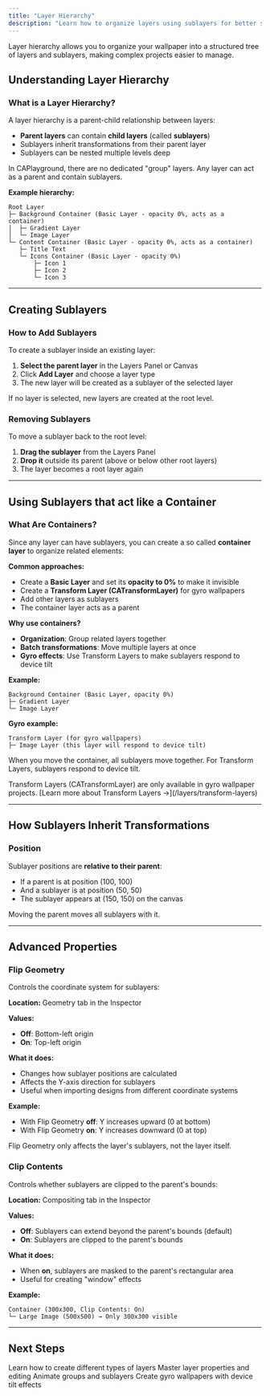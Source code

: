 ```yaml
---
title: "Layer Hierarchy"
description: "Learn how to organize layers using sublayers for better structure and control."
---
```


Layer hierarchy allows you to organize your wallpaper into a structured tree of layers and sublayers, making complex projects easier to manage.

## Understanding Layer Hierarchy

### What is a Layer Hierarchy?

A layer hierarchy is a parent-child relationship between layers:
- **Parent layers** can contain **child layers** (called **sublayers**)
- Sublayers inherit transformations from their parent layer
- Sublayers can be nested multiple levels deep

<Info>
  In CAPlayground, there are no dedicated "group" layers. Any layer can act as a parent and contain sublayers.
</Info>

**Example hierarchy:**
```
Root Layer
├─ Background Container (Basic Layer - opacity 0%, acts as a container)
│  ├─ Gradient Layer
│  └─ Image Layer
└─ Content Container (Basic Layer - opacity 0%, acts as a container)
   ├─ Title Text
   └─ Icons Container (Basic Layer - opacity 0%)
       ├─ Icon 1
       ├─ Icon 2
       └─ Icon 3
```

---

## Creating Sublayers

### How to Add Sublayers

To create a sublayer inside an existing layer:

1. **Select the parent layer** in the Layers Panel or Canvas
2. Click **Add Layer** and choose a layer type
3. The new layer will be created as a sublayer of the selected layer

<Tip>
  If no layer is selected, new layers are created at the root level.
</Tip>


### Removing Sublayers

To move a sublayer back to the root level:

1. **Drag the sublayer** from the Layers Panel
2. **Drop it** outside its parent (above or below other root layers)
3. The layer becomes a root layer again

---

## Using Sublayers that act like a Container

### What Are Containers?

Since any layer can have sublayers, you can create a so called **container layer** to organize related elements:

**Common approaches:**
- Create a **Basic Layer** and set its **opacity to 0%** to make it invisible
- Create a **Transform Layer (CATransformLayer)** for gyro wallpapers
- Add other layers as sublayers
- The container layer acts as a parent

**Why use containers?**
- **Organization**: Group related layers together
- **Batch transformations**: Move multiple layers at once
- **Gyro effects**: Use Transform Layers to make sublayers respond to device tilt

**Example:**
```
Background Container (Basic Layer, opacity 0%)
├─ Gradient Layer
└─ Image Layer
```

**Gyro example:**
```
Transform Layer (for gyro wallpapers)
├─ Image Layer (this layer will respond to device tilt)
```

When you move the container, all sublayers move together. For Transform Layers, sublayers respond to device tilt.

<Info>
  Transform Layers (CATransformLayer) are only available in gyro wallpaper projects. [Learn more about Transform Layers →](/layers/transform-layers)
</Info>

---

## How Sublayers Inherit Transformations

### Position

Sublayer positions are **relative to their parent**:
- If a parent is at position (100, 100)
- And a sublayer is at position (50, 50)
- The sublayer appears at (150, 150) on the canvas

Moving the parent moves all sublayers with it.

---

## Advanced Properties

### Flip Geometry

Controls the coordinate system for sublayers:

**Location:** Geometry tab in the Inspector

**Values:**
- **Off**: Bottom-left origin
- **On**: Top-left origin

**What it does:**
- Changes how sublayer positions are calculated
- Affects the Y-axis direction for sublayers
- Useful when importing designs from different coordinate systems

**Example:**
- With Flip Geometry **off**: Y increases upward (0 at bottom)
- With Flip Geometry **on**: Y increases downward (0 at top)

<Info>
  Flip Geometry only affects the layer's sublayers, not the layer itself.
</Info>

### Clip Contents

Controls whether sublayers are clipped to the parent's bounds:

**Location:** Compositing tab in the Inspector

**Values:**
- **Off**: Sublayers can extend beyond the parent's bounds (default)
- **On**: Sublayers are clipped to the parent's bounds

**What it does:**
- When **on**, sublayers are masked to the parent's rectangular area
- Useful for creating "window" effects

**Example:**
```
Container (300x300, Clip Contents: On)
└─ Large Image (500x500) → Only 300x300 visible
```

---

## Next Steps

<CardGroup cols={2}>
  <Card title="Creating Layers" icon="plus" href="/editor/creating-layers">
    Learn how to create different types of layers
  </Card>
  <Card title="Editing Layers" icon="pen" href="/editor/editing-layers">
    Master layer properties and editing
  </Card>
  <Card title="Creating Animations" icon="play" href="/editor/creating-animations">
    Animate groups and sublayers
  </Card>
  <Card title="Transform Layers (Gyro)" icon="mobile-screen" href="/layers/transform-layers">
    Create gyro wallpapers with device tilt effects
  </Card>
</CardGroup>
